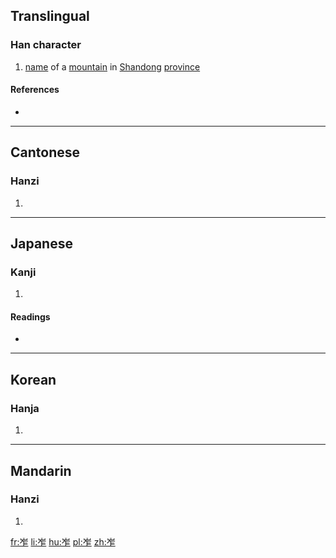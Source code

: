 ==Translingual==

===Han character===
{{Han char|rn=46|rad=山|as=05|sn=8|four=22811|canj=UOS|ids=⿱山乍}}

# [[name]] of a [[mountain]] in [[Shandong]] [[province]]

====References====
* {{Han ref|kx=0308.340|dkj=07957|dj=0608.200|hdz=10767.100|uh=5C9D|ud=23709|bh=CC68|bd=52328}}

----

==Cantonese==

===Hanzi===
{{yue-hanzi|jyut=[[zok3]]|y=jok3}}

# {{defn|lang=yue|sort=山05}}

----

==Japanese==

===Kanji===
{{ja-kanji|grade=|rs=山05}}

# {{defn|lang=ja|sort=山05}}

====Readings====
* {{ja-readings|on=[[さく]] (saku), [[しゃく]] (shaku), [[ざく]] (zaku)|kun=}}

----

==Korean==

===Hanja===
{{ko-hanja|hangeul=작|rv=jak|mr=chak}}

# {{defn|lang=ko|sort=山05}}

----

==Mandarin==

===Hanzi===
{{cmn-hanzi|pin=[[zuò]] ([[zuo4]])|wg=tso<sup>4</sup>}}

# {{defn|lang=cmn|sort=山05}}

[[fr:岝]]
[[li:岝]]
[[hu:岝]]
[[pl:岝]]
[[zh:岝]]